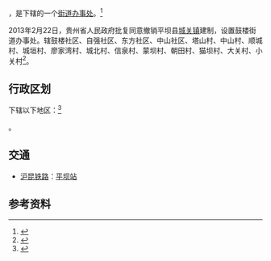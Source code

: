 {{中国乡级行政区|52/04/21/100/000}}

'''{{PAGENAMEBASE}}'''，是{{PRC admin/fullname|52/04/21/100/000|3}}下辖的一个[[街道办事处|街道办事处]]。<ref>{{PRC admin/ref sgc|{{PRC admin/parent|52/04/21/100/000}}}}</ref>

2013年2月22日，贵州省人民政府批复同意撤销平坝县[[城关镇_(平坝县)|城关镇]]建制，设置鼓楼街道办事处。辖鼓楼社区、自强社区、东方社区、中山社区、塔山村、中山村、顺城村、城垣村、廖家湾村、城北村、信泉村、蒙坝村、朝田村、猫坝村、大关村、小关村<ref>{{Cite web |url=http://www.gzgov.gov.cn/xxgk/jbxxgk/fgwj/zfwj/qfh/201507/t20150703_298068.html |title=省人民政府关于同意撤销平坝县城关镇建制设置鼓楼街道办事处和在黎阳高新技术工业园区设置安平街道办事处的批复（黔府函〔2013〕28号） |accessdate=2017-09-03 |archive-date=2017-09-04 |archive-url=https://web.archive.org/web/20170904061801/http://www.gzgov.gov.cn/xxgk/jbxxgk/fgwj/zfwj/qfh/201507/t20150703_298068.html |dead-url=no }}</ref>。

== 行政区划 ==

{{PAGENAMEBASE}}下辖以下地区：<ref>{{PRC admin/ref sgc|52/04/21/100/000}}</ref>

{{PRC admin/children|52/04/21/100/000}}。

== 交通 ==
* {{rint|cn|rail}}[[沪昆铁路|沪昆铁路]]：[[平坝站|平坝站]]

== 参考资料 ==
{{reflist}}

{{PRC admin/navcat|52/04/21/100/000}}